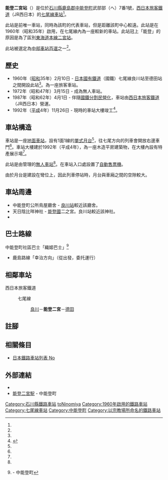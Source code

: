 {{NoteTA
|T=zh-hans:能登二宮站;zh-hk:能登二宮站;zh-tw:能登二宮車站;
|1=zh-hans:能登二宮站;zh-hk:能登二宮站;zh-tw:能登二宮車站;
}}
{{Infobox station
|公司色 = #0072bc
|站名 = 能登二宮站
|圖片 = Noto-Ninomiya Station 2020.jpg
|pxl = 
|圖片說明 = 車站大樓（2020年7月）
|日文原名 = 能登二宮
|平假名 = のとにのみや
|羅馬拼音 = Noto-Ninomiya
|副站名 = 
|電報略號 = ノミ
|所在地 = {{JPN}}[[石川縣|石川縣]][[鹿島郡|鹿島郡]][[中能登町|中能登町]]武部部（へ）7番1號
|座標 = {{coord|36|59|5.29|N|136|55|2.52|E|type:railwaystation_region:JP-24|display=inline,title}}
|車站構造 = [[地面車站|地面車站]]
|月台配置 = 1面1線<ref name="zeneki43">{{Cite book|title =週刊 JR全駅・全車両基地 |publisher = {{Translink|ja|朝日新聞出版}} |series=週刊朝日百科 |volume=43号 富山駅・高岡駅・和倉温泉駅ほか |date =2013-06-16 |page =27 |language=ja}}</ref>
|啟用年月日 = 1960年（[[昭和|昭和]]35年）2月10日<ref name="zeneki43"/>
|廢站年月日 = 
|乘客人數 = 
|上下車人次 = 
|統計年度 = 
|轉車 =  
|全寬備註 = [[無人車站|無人車站]]<ref name="zeneki43"/><br/>設有自動售票機
|adjacent = {{Adjacent stations|system=西日本旅客鐵道|line=七尾線|left=良川|right=德田|note-left=2.2km|note-mid=距離[[津幡站|津幡]]46.1km|note-right=2.8km}}
}}
'''能登二宮站'''（{{jpn|j=能登二宮駅|hg=のとにのみやえき|rm=Noto-Ninomiya eki|f=y}}）是位於[[石川縣|石川縣]][[鹿島郡|鹿島郡]][[中能登町|中能登町]]武部部（へ）7番1號，[[西日本旅客鐵道|西日本旅客鐵道]]（JR西日本）的[[七尾線|七尾線]][[鐵路車站|車站]]<ref name="zeneki43"/>。

此站是前{{Translink|ja|鹿島町 (石川県)|鹿島町 (石川縣)|鹿島町}}唯一車站，同時為該町的代表車站，但是距離該町中心較遠。此站是在1960年（昭和35年）啟用，在七尾線內為一座較新的車站。此站冠上「能登」的原因是為了區別[[東海道本線|東海道本線]][[二宮站|二宮站]]。

此站被選定為[[中部車站百選|中部車站百選]]之一<ref name="zeneki43"/>。

== 歷史 == 
* 1960年（[[昭和|昭和]]35年）2月10日 - [[日本國有鐵道|日本國有鐵道]]（國鐵）七尾線良川站至德田站之間開設此站<ref name="zeneki43"/>。為一座旅客車站。
* 1972年（昭和47年）3月15日 - 成為無人車站。
* 1987年（昭和62年）4月1日 - 伴隨[[國鐵分割民營化|國鐵分割民營化]]，車站由[[西日本旅客鐵道|西日本旅客鐵道]]（JR西日本）營運。
* 1992年（[[平成|平成]]4年）11月26日 - 現時的車站大樓竣工<ref name="kotsu19921202">{{Cite news |title=モダン駅舎に変身 JR七尾線能登二宮駅 地場織物の展示も |newspaper={{Translink|ja|交通新聞}} |publisher=交通新聞社 |date=1992-12-02 |page=3 |language=ja}}</ref>。

== 車站構造 ==
車站是一座[[地面車站|地面車站]]，設有1面1線的[[單式月台|單式月台]]<ref name="zeneki43"/>，往七尾方向的列車會開放右邊車門<ref name="zeneki43"/>。車站大樓建於1992年（平成4年），為一座木造平房建築物，在大樓內設有特產展示場<ref name="kotsu19921202"/>。

此站是由{{Translink|ja|七尾鉄道部|七尾鐵道部}}管理的[[無人車站|無人車站]]<ref name="zeneki43"/>。在車站入口處設置了[[自動售票機|自動售票機]]。

由於月台是建設在彎位上，因此列車停站時，月台與車廂之間的空隙較大。

== 車站周邊 ==
* 中能登町公所鳥屋廳舍 - [[良川站|良川站]]較近該廳舍。
* 天日陰比咩神社 - [[能登國|能登國]]二之宮。良川站較近該神社。
* {{Translink|ja|国道159号|國道159號}}

== 巴士路線 ==
; 中能登町社區巴士「織姬巴士」<ref>{{PDFlink|[https://www.town.nakanoto.ishikawa.jp/material/files/group/4/jikoku.pdf 中能登町おりひめバス・デマンドタクシー時刻表]}}{{ja icon}} - 中能登町</ref>
* 鹿島路線「幸治方向」（從{{Translink|ja|道の駅織姫の里なかのと|織姬之里中能登}}出發，委托{{Translink|ja|北鉄能登バス|北鐵能登巴士}}運行）

== 相鄰車站 ==
; 西日本旅客鐵道
: {{color|#0072bc|■}}七尾線
:: [[良川站|良川]]－'''能登二宮'''－[[德田站_(石川縣)|德田]]

== 註腳 ==
{{Reflist}}

== 相關條目 ==
* [[日本鐵路車站列表_No|日本鐵路車站列表 No]]

== 外部連結 ==
{{Commons cat|Noto-Ninomiya Station}}
*{{外部連結/JR西日本車站|0541817|能登二宮}}{{ja icon}}
* [https://www.town.nakanoto.ishikawa.jp/life_service_local/3/2/1/1985.html 能登二宮駅] {{Wayback|url=https://www.town.nakanoto.ishikawa.jp/life_service_local/3/2/1/1985.html |date=20180707230543 }}{{ja icon}} - 中能登町

{{七尾線}}
{{中部車站百選}}

{{DEFAULTSORT:Noto-Ninomiya}}
[[Category:石川縣鐵路車站|Category:石川縣鐵路車站]]
[[Category:日本鐵路車站_No|toNinomiya]]
[[Category:1960年啟用的鐵路車站|Category:1960年啟用的鐵路車站]]
[[Category:七尾線車站|Category:七尾線車站]]
[[Category:中能登町|Category:中能登町]]
[[Category:以宗教場所命名的鐵路車站|Category:以宗教場所命名的鐵路車站]]